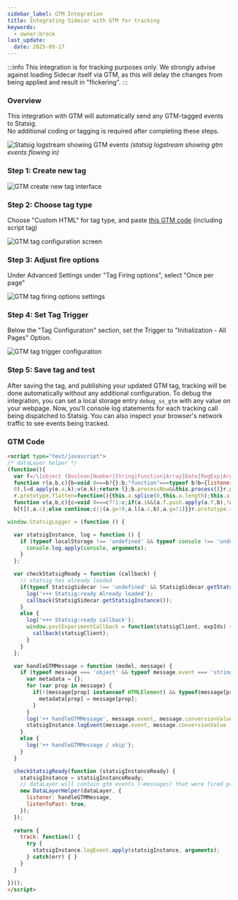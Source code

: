 ```yaml
---
sidebar_label: GTM Integration
title: Integrating Sidecar with GTM for tracking
keywords:
  - owner:brock
last_update:
  date: 2025-09-17
---
```


:::info
This integration is for tracking purposes only. We strongly advise against loading Sidecar itself via GTM, as this will delay the changes from being applied and result in "flickering".
:::

### Overview
This integration with GTM will automatically send any GTM-tagged events to Statsig.<br /> No additional coding or tagging is required after completing these steps.

![Statsig logstream showing GTM events](/img/gtm-logstream.png)
_(statsig logstream showing gtm events flowing in)_

### Step 1: Create new tag 
![GTM create new tag interface](/img/gtm-create-tag.png)

### Step 2: Choose tag type
Choose "Custom HTML" for tag type, and paste [this GTM code](#gtm-code) (including script tag)

![GTM tag configuration screen](/img/gtm-tag-configuration.png)

### Step 3: Adjust fire options
Under Advanced Settings under "Tag Firing options", select "Once per page"

![GTM tag firing options settings](/img/gtm-create-tag-options.png)

### Step 4: Set Tag Trigger
Below the "Tag Configuration" section, set the Trigger to "Initialization - All Pages" Option. 

![GTM tag trigger configuration](/img/gtm-tag-trigger.png)

### Step 5: Save tag and test
After saving the tag, and publishing your updated GTM tag, tracking will be done automatically without any additional configuration.
To debug the integration, you can set a local storage entry `debug_ss_gtm` with any value on your webpage. Now, you'll console log statements for each tracking call being dispatched to Statsig. You can also inspect your browser's network traffic to see events being tracked.

### GTM Code
```html
<script type="text/javascript">
/* dataLayer helper */
(function(){
  var f=/\[object (Boolean|Number|String|Function|Array|Date|RegExp|Arguments)\]/;function g(a){return null==a?String(a):(a=f.exec(Object.prototype.toString.call(Object(a))))?a[1].toLowerCase():"object"}function m(a,b){return Object.prototype.hasOwnProperty.call(Object(a),b)}function n(a){if(!a||"object"!=g(a)||a.nodeType||a==a.window)return!1;try{if(a.constructor&&!m(a,"constructor")&&!m(a.constructor.prototype,"isPrototypeOf"))return!1}catch(c){return!1}for(var b in a);return void 0===b||m(a,b)};function p(a,b){var c={},d=c;a=a.split(".");for(var e=0;e<a.length-1;e++)d=d[a[e]]={};d[a[a.length-1]]=b;return c}function q(a,b){var c=!a._clear,d;for(d in a)if(m(a,d)){var e=a[d];"array"===g(e)&&c?("array"===g(b[d])||(b[d]=[]),q(e,b[d])):n(e)&&c?(n(b[d])||(b[d]={}),q(e,b[d])):b[d]=e}delete b._clear};
  function r(a,b,c){b=void 0===b?{}:b;"function"===typeof b?b={listener:b,listenToPast:void 0===c?!1:c,processNow:!0,commandProcessors:{}}:b={listener:b.listener||function(){},listenToPast:b.listenToPast||!1,processNow:void 0===b.processNow?!0:b.processNow,commandProcessors:b.commandProcessors||{}};this.a=a;this.l=b.listener;this.j=b.listenToPast;this.g=this.i=!1;this.c={};this.f=[];this.b=b.commandProcessors;this.h=u(this);var d=this.a.push,e=this;this.a.push=function(){var k=[].slice.call(arguments,
  0),l=d.apply(e.a,k);v(e,k);return l};b.processNow&&this.process()}r.prototype.process=function(){this.registerProcessor("set",function(){var c={};1===arguments.length&&"object"===g(arguments[0])?c=arguments[0]:2===arguments.length&&"string"===g(arguments[0])&&(c=p(arguments[0],arguments[1]));return c});this.i=!0;for(var a=this.a.length,b=0;b<a;b++)v(this,[this.a[b]],!this.j)};r.prototype.get=function(a){var b=this.c;a=a.split(".");for(var c=0;c<a.length;c++){if(void 0===b[a[c]])return;b=b[a[c]]}return b};
  r.prototype.flatten=function(){this.a.splice(0,this.a.length);this.a[0]={};q(this.c,this.a[0])};r.prototype.registerProcessor=function(a,b){a in this.b||(this.b[a]=[]);this.b[a].push(b)};
  function v(a,b,c){c=void 0===c?!1:c;if(a.i&&(a.f.push.apply(a.f,b),!a.g))for(;0<a.f.length;){b=a.f.shift();if("array"===g(b))a:{var d=a.c;g(b[0]);for(var e=b[0].split("."),k=e.pop(),l=b.slice(1),h=0;h<e.length;h++){if(void 0===d[e[h]])break a;d=d[e[h]]}try{d[k].apply(d,l)}catch(w){}}else if("arguments"===g(b)){e=a;k=[];l=b[0];if(e.b[l])for(d=e.b[l].length,h=0;h<d;h++)k.push(e.b[l][h].apply(e.h,[].slice.call(b,1)));a.f.push.apply(a.f,k)}else if("function"==typeof b)try{b.call(a.h)}catch(w){}else if(n(b))for(var t in b)q(p(t,
  b[t]),a.c);else continue;c||(a.g=!0,a.l(a.c,b),a.g=!1)}}r.prototype.registerProcessor=r.prototype.registerProcessor;r.prototype.flatten=r.prototype.flatten;r.prototype.get=r.prototype.get;r.prototype.process=r.prototype.process;window.DataLayerHelper=r;function u(a){return{set:function(b,c){q(p(b,c),a.c)},get:function(b){return a.get(b)}}};})(); 

window.StatsigLogger = (function () {

  var statsigInstance, log = function () {
    if (typeof localStorage !== 'undefined' && typeof console !== 'undefined' && localStorage.getItem('debug_ss_gtm')) {
      console.log.apply(console, arguments);
    }
  };

  var checkStatsigReady = function (callback) {
    // statsig has already loaded
    if(typeof StatsigSidecar !== 'undefined' && StatsigSidecar.getStatsigInstance()) {
      log('+++ Statsig:ready Already loaded');
      callback(StatsigSidecar.getStatsigInstance());
    }
    else {
      log('+++ Statsig:ready callback');
      window.postExperimentCallback = function(statsigClient, expIds) {
        callback(statsigClient);
      }
    }
  };

  var handleGTMMessage = function (model, message) {    
    if (typeof message === 'object' && typeof message.event === 'string') {
      var metadata = {};
      for (var prop in message) {
        if(!(message[prop] instanceof HTMLElement) && typeof(message[prop]) !== 'object') {
          metadata[prop] = message[prop];
        }
      }
      log('++ handleGTMMessage', message.event, message.conversionValue || null, metadata);
      statsigInstance.logEvent(message.event, message.conversionValue || null, metadata);
    }
    else {
      log('++ handleGTMMessage / skip');
    }
  }

  checkStatsigReady(function (statsigInstanceReady) {
    statsigInstance = statsigInstanceReady;
    // dataLayer will contain gtm events (~messages) that were fired pre statsig readiness
    new DataLayerHelper(dataLayer, {
      listener: handleGTMMessage,
      listenToPast: true,
    });
  });
  
  return {
    track: function() {
      try {
        statsigInstance.logEvent.apply(statsigInstance, arguments);
      } catch(err) { } 
    }
  }

})();
</script>
```
